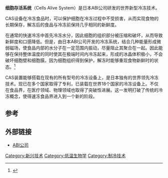 {{多個問題|
{{advert|time=2016-10-21T06:25:39+00:00}}
{{refimprove|time=2016-10-21T06:25:39+00:00}}
{{dead end|time=2016-10-21T06:25:39+00:00}}
}}
'''细胞存活系统'''（Cells Alive System）是日本ABI公司研发的世界新型冷冻技术。

CAS设备在冷冻食品时，可以保护细胞在冷冻过程中不受损害，从而实现食物的长期保存，解冻后的食品与冷冻前保持几乎相同的新鲜度。

在通常的快速冷冻中首先冷冻水分，因此细胞的组织部分被压缩和破坏，从而导致新鲜度和口感降低。但是，由日本ABI公司开发的冷冻系统，结合几种能量形成微弱磁场，使食品内部的水分子在一定范围内振动，尽量阻止其聚合在一起。因此能够在保持整体温度的同时使其在极端时间内冷冻起来，形成的冰晶体积极小，不会破坏细胞壁和细胞膜。因为细胞组织得到保护，解冻时能够重现食物新鲜时的状态。<ref>{{cite web |title=日本两项新发明影响深远(图) |url=http://business.sohu.com/20100122/n269764192.shtml |website=搜狐财经 |accessdate=2019-03-11 |archive-date=2019-06-24 |archive-url=https://web.archive.org/web/20190624054823/http://business.sohu.com/20100122/n269764192.shtml |dead-url=no }}</ref>

CAS装置能够搭载在现有的所有型号的冷冻设备上，是日本独有的世界领先冷冻技术。现已在多个国家取得了专利，已装载在世界18个国家的冷冻设备上。不仅在食品界，在医疗领域、物理领域也取得了突破性进展。这一发明打破了传统的冷冻概念，使得速冻食品界进入到一个新的阶段。

==参考==
{{reflist}}

== 外部链接 ==
*[http://www.abi-net.co.jp/ ABI公司] {{Wayback|url=http://www.abi-net.co.jp/ |date=20161029205602 }}

[[Category:新兴技术|Category:新兴技术]]
[[Category:低温生物学|Category:低温生物学]]
[[Category:制冷技术|Category:制冷技术]]